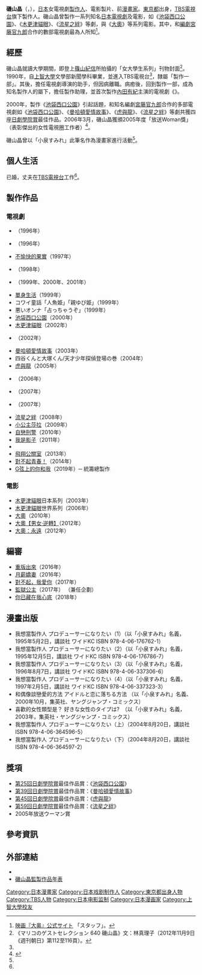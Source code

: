 {{藝人
| 姓名 = 磯山晶
| 類型 = 製作人
| 圖片 = 
| 原名 = 
| 外文名 = 
| 外文 = 
| 別名 = 小泉 すみれ（漫畫家身分筆名）
| 羅馬拼音 = Isoyama Aki
| 出生日期 = {{birth_date_and_age|1967|10|7}}
| 出生地點 = [[日本|日本]][[東京都|東京都]]
| 籍贯 = 
| 國籍 = [[日本|日本]]
| 配偶 = 已婚<ref name="asahi"/>
| 職業 = [[電視劇|電視劇]][[製作人|製作人]]、[[漫畫家|漫畫家]]、[[電影製片|電影製片]]
| 教育程度 = [[上智大學|上智大學]]文學部新聞學科
| 活躍年代 = 
| 相關團體 = 
| 網站 = 
| IMDb = 1514683
| 經紀公司 = [[TBS電視台|TBS電視台]]
| 電影 = 
| 電視節目 = 
| 舞台劇 =
| 書籍 = 
}}
{{japanese|japanese=磯山 晶|kana=いそやま あき|romaji=Isoyama Aki}}
'''磯山晶'''（{{lang-ja|磯山 晶}}，{{bd|1967年|10月7日|catIdx=Isoyama Aki}}），[[日本|日本]]女電視劇[[製作人|製作人]]、電影製片、前[[漫畫家|漫畫家]]。[[東京都|東京都]]出身，[[TBS電視台|TBS電視台]]旗下製作人。磯山晶曾製作一系列知名[[日本電視劇|日本電視劇]]及電影，如《[[池袋西口公園_(電視劇)|池袋西口公園]]》、《[[木更津貓眼|木更津貓眼]]》、《[[流星之絆#電視劇|流星之絆]]》等劇，與《[[大奧_(2010年电影)|大奧]]》等系列電影。其中，和[[編劇|編劇]][[宮藤官九郎|宮藤官九郎]]合作的數部電視劇最為人所知<ref name="ohoku">[http://ohoku.jp/mizuno_yoshimune/index.html 映画『大奥』公式サイト] {{webarchive|url=https://web.archive.org/web/20141015223702/http://ohoku.jp/mizuno_yoshimune/index.html |date=2014-10-15 }}「スタッフ」。</ref>。

== 經歷 ==
磯山晶就讀大學期間，即登上[[篠山紀信|篠山紀信]]所拍攝的「女大學生系列」刊物封面<ref name="asahi">《マリコのゲストセレクション 640 磯山晶》文：林真理子（2012年11月9日《週刊朝日》第112至116頁）。</ref>。1990年，自[[上智大學|上智大學]]文學部新聞學科畢業，並進入TBS電視台<ref name="ohoku"/>，隸屬「製作一部」。其後，擔任電視劇導演的助手，但因病離職。病癒後，回到製作一部，成為知名製作人{{link-ja|八木康夫|八木康夫}}的屬下，擔任製作助理，並首次製作[[內田有紀|內田有紀]]主演的電視劇《{{link-ja|校園筆記|キャンパスノート}}》。

2000年，製作《[[池袋西口公園_(電視劇)|池袋西口公園]]》引起話題，和知名編劇[[宮藤官九郎|宮藤官九郎]]合作的多部電視劇如《[[池袋西口公園_(電視劇)|池袋西口公園]]》、《[[曼哈頓愛情故事|曼哈頓愛情故事]]》、《[[虎與龍_(電視劇)|虎與龍]]》、《[[流星之絆#電視劇|流星之絆]]》等劇共獲四座[[日劇學院賞|日劇學院賞]]最佳作品。2006年3月，磯山晶獲頒2005年度「放送Woman獎」（表彰傑出的女性電視圈工作者）<ref>{{Cite web |url=http://sjwrt.org/award/winner_list.html |title=「放送ウーマン賞」歴代受賞者 |accessdate=2014-10-09 |archive-date=2014-10-14 |archive-url=https://web.archive.org/web/20141014055047/http://sjwrt.org/award/winner_list.html |dead-url=no }}</ref>。

磯山晶曾以「小泉すみれ」此筆名作為漫畫家進行活動<ref name="asahi"/>。

== 個人生活 ==
已婚，丈夫在[[TBS電視台|TBS電視台]]工作<ref name="asahi"/>。

== 製作作品 ==
=== 電視劇 ===
* {{link-ja|校園筆記|キャンパスノート}}（1996年）
* {{link-ja|協奏曲 (日本電視劇)|協奏曲 (テレビドラマ)|協奏曲}}（1996年）
* [[不愉快的果實|不愉快的果實]]（1997年）
* {{link-ja|Love and Eros|ラブとエロス}}（1998年）
* {{link-ja|離天國最近的男人|天国に一番近い男}}（1999年、2000年、2001年）
* [[單身生活|單身生活]]（1999年）
* コワイ童話「人魚姫」「親ゆび姫」（1999年）
* 悪いオンナ「占っちゃうぞ」（1999年）
* [[池袋西口公園_(電視劇)|池袋西口公園]]（2000年）
* [[木更津貓眼|木更津貓眼]]（2002年）
* {{link-ja|讓我來拯救地球|ぼくが地球を救う}}（2002年）
* [[曼哈頓愛情故事|曼哈頓愛情故事]]（2003年）
* 四谷くんと大塚くん/天才少年探偵登場の巻（2004年）
* [[虎與龍_(電視劇)|虎與龍]]（2005年）
* {{link-ja|吾輩是主婦|吾輩は主婦である}}（2006年）
* {{link-ja|特急田中3號|特急田中3号}}（2007年）
* {{link-ja|歌姬 (電視劇)|歌姫 (劇作品)|歌姬}}（2007年）
* [[流星之絆#電視劇|流星之絆]]（2008年）
* [[小公主莎拉_(電視劇)|小公主莎拉]]（2009年）
* [[自戀刑警|自戀刑警]]（2010年）
* [[我是影子|我是影子]]（2011年）
* {{link-ja|落語研究會|落語研究会 (落語会)}}
* [[飛翔公關室|飛翔公關室]]（2013年）
* [[對不起青春！|對不起青春！]]（2014年）
* [[G弦上的你和我|G弦上的你和我]]（2019年）─ 統籌總製作

=== 電影 ===
* [[木更津貓眼#電影|木更津貓眼]]日本系列（2003年）
* [[木更津貓眼#電影|木更津貓眼]]世界系列（2006年）
* [[大奧_(2010年电影)|大奧]]（2010年）
* [[大奧_～誕生【有功·家光篇】|大奧【男女‧逆轉】]]（2012年）
* [[大奧～永遠～【右衛門·綱吉篇】|大奧：永遠]]（2012年）

== 編審 ==
* [[重版出来！#電視劇|重版出來]]（2016年）
* [[月薪嬌妻|月薪嬌妻]]（2016年）
* [[對不起，我愛你_(日本電視劇)|對不起，我愛你]]（2017年）
* [[監獄公主|監獄公主]]（2017年） （兼任企劃）
* [[你已藏在我心底|你已藏在我心底]]（2018年）

== 漫畫出版 ==
* 我想當製作人 プロデューサーになりたい（1）（以「小泉すみれ」名義，1995年5月2日，講談社 ワイドKC ISBN 978-4-06-176762-1）
* 我想當製作人 プロデューサーになりたい（2）（以「小泉すみれ」名義，1995年12月5日，講談社 ワイドKC ISBN 978-4-06-176786-7）
* 我想當製作人 プロデューサーになりたい（3）（以「小泉すみれ」名義，1996年8月7日，講談社 ワイドKC ISBN 978-4-06-337306-6）
* 我想當製作人 プロデューサーになりたい（4）（以「小泉すみれ」名義，1997年2月5日，講談社 ワイドKC ISBN 978-4-06-337323-3）
* 和偶像談戀愛的方法 アイドルと恋に落ちる方法 （以「小泉すみれ」名義、2000年10月，集英社、ヤングジャンプ・コミックス）
* 喜歡的女性類型是？ 好きな女性のタイプは?　（以「小泉すみれ」名義，2003年，集英社・ヤングジャンプ・コミックス）
* 我想當製作人 プロデューサーになりたい（上）（2004年8月20日，講談社 ISBN 978-4-06-364596-5）
* 我想當製作人 プロデューサーになりたい（下）（2004年8月20日，講談社 ISBN 978-4-06-364597-2）

== 獎項 ==
* [[第25回日劇學院賞|第25回日劇學院賞]]最佳作品賞：《[[池袋西口公園_(電視劇)|池袋西口公園]]》
* [[第39回日劇學院賞|第39回日劇學院賞]]最佳作品賞：《[[曼哈頓愛情故事|曼哈頓愛情故事]]》
* [[第45回日劇學院賞|第45回日劇學院賞]]最佳作品賞：《[[虎與龍_(電視劇)|虎與龍]]》
* [[第59回日劇學院賞|第59回日劇學院賞]]最佳作品賞：《[[流星之絆#電視劇|流星之絆]]》
* 2005年放送ウーマン賞

== 參考資訊 ==
{{reflist}}

== 外部連結 ==
* {{IMDb name|1514683}}
* [http://www.allcinema.net/prog/show_p.php?num_p=287982 磯山晶監製作品年表] {{Wayback|url=http://www.allcinema.net/prog/show_p.php?num_p=287982 |date=20141105095250 }}

{{DEFAULTSORT:Isoyama Aki}}
[[Category:日本漫畫家|Category:日本漫畫家]]
[[Category:日本戏剧制作人|Category:日本戏剧制作人]]
[[Category:東京都出身人物|Category:東京都出身人物]]
[[Category:TBS人物|Category:TBS人物]]
[[Category:日本电影监制|Category:日本电影监制]]
[[Category:日本漫画家|Category:日本漫画家]]
[[Category:上智大學校友|Category:上智大學校友]]